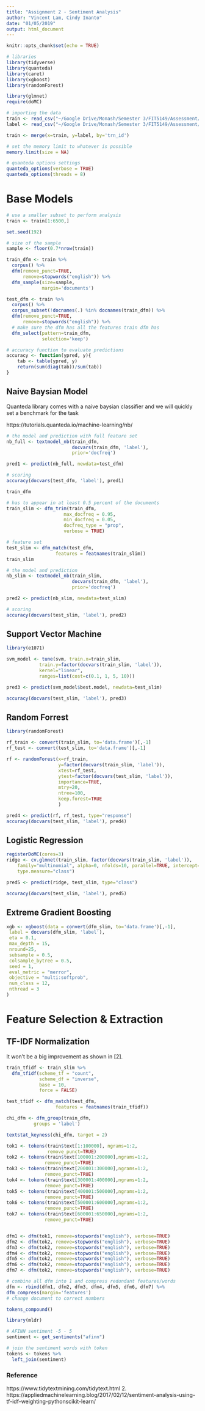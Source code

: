 ```yaml
---
title: "Assignment 2 - Sentiment Analysis"
author: "Vincent Lam, Cindy Inanto"
date: "01/05/2019"
output: html_document
---
```


```r
knitr::opts_chunk$set(echo = TRUE)

# libraries
library(tidyverse)
library(quanteda)
library(caret)
library(xgboost)
library(randomForest)

library(glmnet)
require(doMC)

# importing the data
train <- read_csv("~/Google Drive/Monash/Semester 3/FIT5149/Assessment/Assessment 2/src/Training Dataset/train_data.csv")
label <- read_csv("~/Google Drive/Monash/Semester 3/FIT5149/Assessment/Assessment 2/src/Training Dataset/train_label.csv")

train <- merge(x=train, y=label, by='trn_id')

# set the memory limit to whatever is possible
memory.limit(size = NA)

# quanteda options settings
quanteda_options(verbose = TRUE)
quanteda_options(threads = 8)
```

# Base Models
```r
# use a smaller subset to perform analysis
train <- train[1:6500,]

set.seed(192)

# size of the sample 
sample <- floor(0.7*nrow(train))

train_dfm <- train %>% 
  corpus() %>% 
  dfm(remove_punct=TRUE, 
      remove=stopwords("english")) %>% 
  dfm_sample(size=sample,
             margin='documents') 

test_dfm <- train %>% 
  corpus() %>% 
  corpus_subset(!docnames(.) %in% docnames(train_dfm)) %>% 
  dfm(remove_punct=TRUE, 
      remove=stopwords("english")) %>% 
  # make sure the dfm has all the features train dfm has
  dfm_select(pattern=train_dfm,
             selection='keep')
```

```r
# accuracy function to evaluate predictions
accuracy <- function(ypred, y){
    tab <- table(ypred, y)
    return(sum(diag(tab))/sum(tab))
}
```

## Naive Baysian Model
Quanteda library comes with a naive baysian classifier and we will quickly set a benchmark for the task

https://tutorials.quanteda.io/machine-learning/nb/

```r
# the model and prediction with full feature set
nb_full <- textmodel_nb(train_dfm, 
                        docvars(train_dfm, 'label'), 
                        prior='docfreq')

pred1 <- predict(nb_full, newdata=test_dfm)

# scoring
accuracy(docvars(test_dfm, 'label'), pred1)
```

```r
train_dfm

# has to appear in at least 0.5 percent of the documents
train_slim <- dfm_trim(train_dfm,
                     max_docfreq = 0.95,
                     min_docfreq = 0.05,
                     docfreq_type = "prop",
                     verbose = TRUE)

# feature set 
test_slim <- dfm_match(test_dfm, 
                  features = featnames(train_slim))
train_slim

# the model and prediction
nb_slim <- textmodel_nb(train_slim, 
                        docvars(train_dfm, 'label'),
                        prior='docfreq')

pred2 <- predict(nb_slim, newdata=test_slim)

# scoring
accuracy(docvars(test_slim, 'label'), pred2)
```

## Support Vector Machine
```r
library(e1071)

svm_model <- tune(svm, train.x=train_slim, 
            train.y=factor(docvars(train_slim, 'label')),
            kernel="linear",
            ranges=list(cost=c(0.1, 1, 5, 10)))

pred3 <- predict(svm_model$best.model, newdata=test_slim)

accuracy(docvars(test_slim, 'label'), pred3)
```

## Random Forrest
```r
library(randomForest)

rf_train <- convert(train_slim, to='data.frame')[,-1]
rf_test <- convert(test_slim, to='data.frame')[,-1]

rf <- randomForest(x=rf_train, 
                   y=factor(docvars(train_slim, 'label')),
                   xtest=rf_test,
                   ytest=factor(docvars(test_slim, 'label')),
                   importance=TRUE,
                   mtry=20,
                   ntree=100,
                   keep.forest=TRUE
                   )

pred4 <- predict(rf, rf_test, type="response")
accuracy(docvars(test_slim, 'label'), pred4)
```

## Logistic Regression
```r
registerDoMC(cores=3)
ridge <- cv.glmnet(train_slim, factor(docvars(train_slim, 'label')), 
    family="multinomial", alpha=0, nfolds=10, parallel=TRUE, intercept=TRUE,
    type.measure="class")

pred5 <- predict(ridge, test_slim, type="class")

accuracy(docvars(test_slim, 'label'), pred5)
```

## Extreme Gradient Boosting

```r
xgb <- xgboost(data = convert(dfm_slim, to='data.frame')[,-1], 
 label = docvars(dfm_slim, 'label'), 
 eta = 0.1,
 max_depth = 15, 
 nround=25, 
 subsample = 0.5,
 colsample_bytree = 0.5,
 seed = 1,
 eval_metric = "merror",
 objective = "multi:softprob",
 num_class = 12,
 nthread = 3
)
```

# Feature Selection & Extraction
## TF-IDF Normalization
It won't be a big improvement as shown in [2].

```r
train_tfidf <- train_slim %>% 
  dfm_tfidf(scheme_tf = "count", 
            scheme_df = "inverse", 
            base = 10,
            force = FALSE)

test_tfidf <- dfm_match(test_dfm, 
                  features = featnames(train_tfidf))

```

```r
chi_dfm <- dfm_group(train_dfm, 
          groups = 'label')

textstat_keyness(chi_dfm, target = 2)
```

```r
tok1 <- tokens(train$text[1:100000], ngrams=1:2, 
               remove_punct=TRUE)
tok2 <- tokens(train$text[100001:200000],ngrams=1:2,
              remove_punct=TRUE)
tok3 <- tokens(train$text[200001:300000],ngrams=1:2,
              remove_punct=TRUE)
tok4 <- tokens(train$text[300001:400000],ngrams=1:2,
              remove_punct=TRUE)
tok5 <- tokens(train$text[400001:500000],ngrams=1:2,
              remove_punct=TRUE)
tok6 <- tokens(train$text[500001:600000],ngrams=1:2,
              remove_punct=TRUE)
tok7 <- tokens(train$text[600001:650000],ngrams=1:2,
              remove_punct=TRUE)


dfm1 <- dfm(tok1, remove=stopwords("english"), verbose=TRUE)
dfm2 <- dfm(tok2, remove=stopwords("english"), verbose=TRUE)
dfm3 <- dfm(tok2, remove=stopwords("english"), verbose=TRUE)
dfm4 <- dfm(tok2, remove=stopwords("english"), verbose=TRUE)
dfm5 <- dfm(tok2, remove=stopwords("english"), verbose=TRUE)
dfm6 <- dfm(tok2, remove=stopwords("english"), verbose=TRUE)
dfm7 <- dfm(tok2, remove=stopwords("english"), verbose=TRUE)

# combine all dfm into 1 and compress redundant features/words
dfm <- rbind(dfm1, dfm2, dfm3, dfm4, dfm5, dfm6, dfm7) %>% 
dfm_compress(margin='features')
# change document to correct numbers
```

```r
tokens_compound()
```

```r
library(mldr)

```

```r

# AFINN sentiment -5 - 5
sentiment <- get_sentiments("afinn")

# join the sentiment words with token
tokens <- tokens %>% 
  left_join(sentiment)
```


### Reference
https://www.tidytextmining.com/tidytext.html
2. https://appliedmachinelearning.blog/2017/02/12/sentiment-analysis-using-tf-idf-weighting-pythonscikit-learn/

